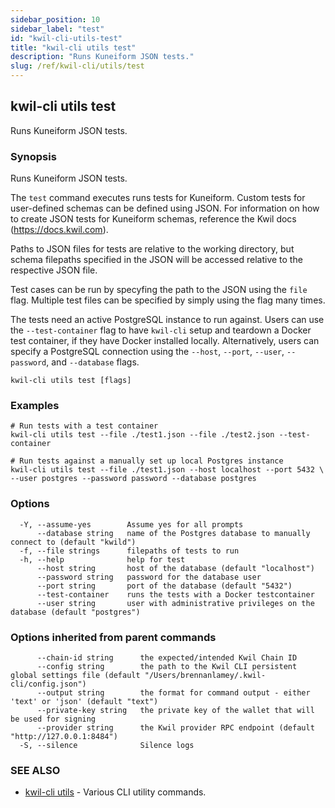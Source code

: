 ```yaml
---
sidebar_position: 10
sidebar_label: "test"
id: "kwil-cli-utils-test"
title: "kwil-cli utils test"
description: "Runs Kuneiform JSON tests."
slug: /ref/kwil-cli/utils/test
---
```


## kwil-cli utils test

Runs Kuneiform JSON tests.

### Synopsis

Runs Kuneiform JSON tests.
	
The `test` command executes runs tests for Kuneiform.
Custom tests for user-defined schemas can be defined using JSON.
For information on how to create JSON tests for Kuneiform schemas,
reference the Kwil docs (https://docs.kwil.com).

Paths to JSON files for tests are relative to the working directory, but
schema filepaths specified in the JSON will be accessed relative to the
respective JSON file.

Test cases can be run by specyfing the path to the JSON using the
`file` flag. Multiple test files can be specified by simply
using the flag many times.

The tests need an active PostgreSQL instance to run against. Users can
use the `--test-container` flag to have `kwil-cli` setup
and teardown a Docker test container, if they have Docker installed locally.
Alternatively, users can specify a PostgreSQL connection using the
 `--host`, `--port`, `--user`, `--password`, and `--database` flags.

```
kwil-cli utils test [flags]
```

### Examples

```
# Run tests with a test container
kwil-cli utils test --file ./test1.json --file ./test2.json --test-container

# Run tests against a manually set up local Postgres instance
kwil-cli utils test --file ./test1.json --host localhost --port 5432 \
--user postgres --password password --database postgres
```

### Options

```
  -Y, --assume-yes        Assume yes for all prompts
      --database string   name of the Postgres database to manually connect to (default "kwild")
  -f, --file strings      filepaths of tests to run
  -h, --help              help for test
      --host string       host of the database (default "localhost")
      --password string   password for the database user
      --port string       port of the database (default "5432")
      --test-container    runs the tests with a Docker testcontainer
      --user string       user with administrative privileges on the database (default "postgres")
```

### Options inherited from parent commands

```
      --chain-id string      the expected/intended Kwil Chain ID
      --config string        the path to the Kwil CLI persistent global settings file (default "/Users/brennanlamey/.kwil-cli/config.json")
      --output string        the format for command output - either 'text' or 'json' (default "text")
      --private-key string   the private key of the wallet that will be used for signing
      --provider string      the Kwil provider RPC endpoint (default "http://127.0.0.1:8484")
  -S, --silence              Silence logs
```

### SEE ALSO

* [kwil-cli utils](/docs/ref/kwil-cli/utils)	 - Various CLI utility commands.

